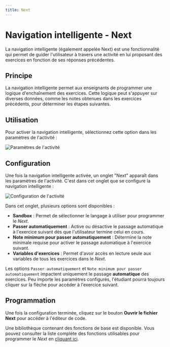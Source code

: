 ```yaml
---
title: Next
---
```



# Navigation intelligente - Next

La navigation intelligente (également appelée Next) est une fonctionnalité qui permet de guider l'utilisateur à travers une activité
en lui proposant des exercices en fonction de ses réponses précédentes.

## Principe

La navigation intelligente permet aux enseignants de programmer une logique d'enchaînement des exercices.
Cette logique peut s'appuyer sur diverses données, comme les notes obtenues dans les exercices précédents, pour déterminer les étapes suivantes.

## Utilisation

Pour activer la navigation intelligente, sélectionnez cette option dans les paramètres de l'activité :

![Paramètres de l'activité](../../../../../public/screens/resources/activities/next/next-1.png)

## Configuration

Une fois la navigation intelligente activée, un onglet "Next" apparaît dans les paramètres de l'activité.
C'est dans cet onglet que se configure la navigation intelligente :

![Configuration de l'activité](../../../../../public/screens/resources/activities/next/next-2.png)

Dans cet onglet, plusieurs options sont disponibles :

- **Sandbox** : Permet de sélectionner le langage à utiliser pour programmer le *Next*.
- **Passer automatiquement** : Active ou désactive le passage automatique à l'exercice suivant dès que l'utilisateur termine celui en cours.
- **Note minimum pour passer automatiquement** : Détermine la note minimale requise pour activer le passage automatique à l'exercice suivant.
- **Variables d'exercices** : Permet d'avoir accès en lecture seule aux variables de tous les exercices dans le *Next*.

<Callout type="info">Les options `Passer automatiquement` et `Note minimum pour passer automatiquement` impactent uniquement le passage **automatique** des exercices.
Peu importe les paramètres configurés, l'étudiant pourra toujours cliquer sur la flèche pour accéder à l'exercice suivant.</Callout>

## Programmation

Une fois la configuration terminée, cliquez sur le bouton **Ouvrir le fichier Next** pour accéder à l'éditeur de code.

<Callout type="info">Une bibliothèque contenant des fonctions de base est disponible.
Vous pouvez consulter la liste complète des fonctions utilisables pour programmer le *Next* en [cliquant ici](/doc/programing/activity/next-navigation/nextlib).</Callout>
